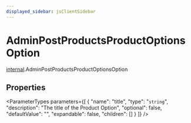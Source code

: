 ```yaml
---
displayed_sidebar: jsClientSidebar
---
```



# AdminPostProductsProductOptionsOption

[internal](../../modules/internal.mdx).AdminPostProductsProductOptionsOption

## Properties

<ParameterTypes parameters={[
  {
    "name": "title",
    "type": "`string`",
    "description": "The title of the Product Option",
    "optional": false,
    "defaultValue": "",
    "expandable": false,
    "children": []
  }
]} />
